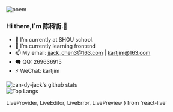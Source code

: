 
<div style={{
    textAlign: "center"
}}>
    <img src="https://readme-typing-svg.herokuapp.com?font=Noto+Sans&size=30&pause=1999&color=222222&background=56FF6B00&center=true&vCenter=true&width=500&lines=%E9%95%BF%E9%A3%8E%E7%A0%B4%E6%B5%AA%E4%BC%9A%E6%9C%89%E6%97%B6%EF%BC%8C%E7%9B%B4%E6%8C%82%E4%BA%91%E5%B8%86%E6%B5%8E%E6%B2%A7%E6%B5%B7%E3%80%82" alt="poem"/>
</div>

### Hi there,I`m 陈科衡.👋

- 🔭 I’m currently at SHOU school.
- 🌱 I’m currently learning frontend
- 📫 My email: jjack_chen3@163.com | kartjim@163.com
- 🗨️ QQ: 269636915
- ⚡ WeChat: kartjim

<div style={{
    textAlign: "center"
}}>
    <img src="https://github-readme-stats.vercel.app/api?username=can-dy-jack&count_private=true&locale=cn&show_icons=true&&bg_color=dfffef&title_color=0969db&text_color=333333&icon_color=09d95b&hide_border=true" alt="can-dy-jack's github stats"/>
</div>

<div style={{
    textAlign: "center"
}}>
    <img src="https://github-readme-stats.vercel.app/api/top-langs/?username=can-dy-jack&theme=swift&layout=compact" alt="Top Langs"/>
</div>

  LiveProvider,
  LiveEditor,
  LiveError,
  LivePreview
} from 'react-live'

<LiveProvider code="<strong>Hello World!</strong>">
  <LiveEditor className="live" />
  <LiveError />
  <LivePreview />
</LiveProvider>



